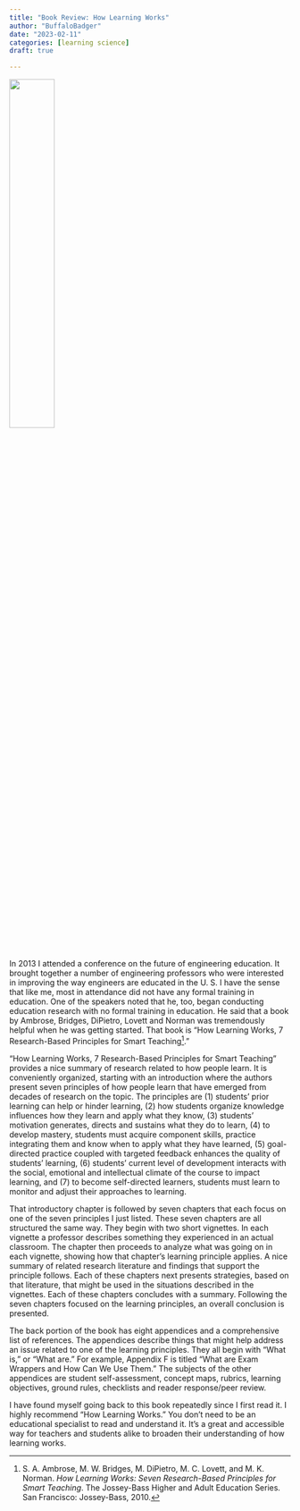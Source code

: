 ```yaml
---
title: "Book Review: How Learning Works"
author: "BuffaloBadger"
date: "2023-02-11"
categories: [learning science]
draft: true

---
```


![](HLW.jpg){width="40%" fig-align="center"}

In 2013 I attended a conference on the future of engineering education. It brought together a number of engineering professors who were interested in improving the way engineers are educated in the U. S. I have the sense that like me, most in attendance did not have any formal training in education. One of the speakers noted that he, too, began conducting education research with no formal training in education. He said that a book by Ambrose, Bridges, DiPietro, Lovett and Norman was tremendously helpful when he was getting started. That book is "How Learning Works, 7 Research-Based Principles for Smart Teaching[^1]."

[^1]: S. A. Ambrose, M. W. Bridges, M. DiPietro, M. C. Lovett, and M. K. Norman. _How Learning Works: Seven Research-Based Principles for Smart Teaching_. The Jossey-Bass Higher and Adult Education Series. San Francisco: Jossey-Bass, 2010.

"How Learning Works, 7 Research-Based Principles for Smart Teaching" provides a nice summary of research related to how people learn. It is conveniently organized, starting with an introduction where the authors present seven principles of how people learn that have emerged from decades of research on the topic. The principles are (1) students' prior learning can help or hinder learning, (2) how students organize knowledge influences how they learn and apply what they know, (3) students' motivation generates, directs and sustains what they do to learn, (4) to develop mastery, students must acquire component skills, practice integrating them and know when to apply what they have learned, (5) goal-directed practice coupled with targeted feedback enhances the quality of students' learning, (6) students' current level of development interacts with the social, emotional and intellectual climate of the course to impact learning, and (7) to become self-directed learners, students must learn to monitor and adjust their approaches to learning.

That introductory chapter is followed by seven chapters that each focus on one of the seven principles I just listed. These seven chapters are all structured the same way. They begin with two short vignettes. In each vignette a professor describes something they experienced in an actual classroom. The chapter then proceeds to analyze what was going on in each vignette, showing how that chapter's learning principle applies. A nice summary of related research literature and findings that support the principle follows. Each of these chapters next presents strategies, based on that literature, that might be used in the situations described in the vignettes. Each of these chapters concludes with a summary. Following the seven chapters focused on the learning principles, an overall conclusion is presented.

The back portion of the book has eight appendices and a comprehensive list of references. The appendices describe things that might help address an issue related to one of the learning principles. They all begin with "What is," or "What are." For example, Appendix F is titled "What are Exam Wrappers and How Can We Use Them." The subjects of the other appendices are student self-assessment, concept maps, rubrics, learning objectives, ground rules, checklists and reader response/peer review.

I have found myself going back to this book repeatedly since I first read it. I highly recommend "How Learning Works." You don't need to be an educational specialist to read and understand it. It's a great and accessible way for teachers and students alike to broaden their understanding of how learning works.
